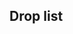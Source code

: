 ==Drop list==
<!--
AUTOGENERATED, leave a comment on this subpage if you have found any issues (incorrect or missing info, non-optimal order, etc.)
-->
<div class="mw-collapsible mw-expanded">{{clear}}
{{DropList
|no_legend = true
|filter_button = true
|nodes = B, J, L, N, I, U
|boss = I, U
|Abukuma: U/Easy{Easy: 1.6% (386/24419); Medium: 2% (168/8399); Hard: 1.7% (543/31123)}
|Agano: B/Easy{Easy: 0.8% (5/649); Hard: 0.9% (4/470)}, I/Easy{Easy: 0.1% (4/4377); Medium: 0.1% (2/2129); Hard: 0.1% (10/9688)}, J/Easy{Easy: 1.4% (32/2246); Medium: 1% (12/1238); Hard: 0.8% (31/3888)}, L/Easy{Easy: 1.4% (409/29347); Medium: 1% (123/11719); Hard: 1.1% (486/45879)}, N/Medium{Medium: 6.7% (4/60); Hard: 1.7% (2/120)}
|Akagi: U/Easy{Easy: 0.7% (160/24419); Medium: 0.2% (18/8399); Hard: 0.2% (49/31123)}
|Akitsushima: B/Hard{Hard: 0.4% (2/470)}, I/Easy{Easy: 0% (1/4377)}, J/Easy{Easy: 0.5% (11/2246); Medium: 0.6% (8/1238); Hard: 0.5% (20/3888)}, L/Easy{Easy: 0.3% (96/29347); Medium: 0.4% (42/11719); Hard: 0.2% (95/45879)}
|Amatsukaze: B/Easy{Easy: 0.9% (6/649); Medium: 1.2% (1/85)}, I/Easy{Easy: 0.1% (4/4377); Medium: 0% (1/2129); Hard: 0.1% (8/9688)}, J/Easy{Easy: 1% (23/2246); Medium: 0.7% (9/1238); Hard: 1.1% (42/3888)}, L/Easy{Easy: 1.4% (410/29347); Medium: 1.1% (124/11719); Hard: 1% (445/45879)}, N/Easy{Easy: 0.5% (1/220); Hard: 1.7% (2/120)}, U/Easy{Easy: 0.6% (143/24419); Medium: 0.3% (23/8399); Hard: 0.2% (52/31123)}
|Arashi: U/Easy{Easy: 0.6% (142/24419); Medium: 0.3% (27/8399); Hard: 0.2% (56/31123)}
|Asagumo: U/Easy{Easy: 3.8% (937/24419); Medium: 3.5% (297/8399); Hard: 3.9% (1227/31123)}
|Asashimo: I/Hard{Hard: 0% (1/9688)}, J/Easy{Easy: 0.4% (10/2246); Medium: 1% (12/1238); Hard: 1% (37/3888)}
|Atago: B/Easy{Easy: 1.1% (7/649); Medium: 2.4% (2/85); Hard: 0.4% (2/470)}, D/Hard{Hard: 0% (3/12195)}, I/Easy{Easy: 0.1% (5/4377); Medium: 0.1% (2/2129); Hard: 0.1% (13/9688)}, J/Easy{Easy: 0.5% (12/2246); Medium: 1.3% (16/1238); Hard: 0.8% (31/3888)}, L/Easy{Easy: 1.3% (375/29347); Medium: 1.1% (134/11719); Hard: 1% (466/45879)}, N/Easy{Easy: 0.5% (1/220); Medium: 5% (3/60)}, U/Easy{Easy: 1.9% (467/24419); Medium: 1.8% (155/8399); Hard: 1.9% (606/31123)}
|Chikuma: B/Easy{Easy: 0.6% (4/649); Hard: 0.9% (4/470)}, D/Hard{Hard: 0.1% (10/12195)}, I/Easy{Easy: 0.1% (3/4377); Medium: 0.1% (3/2129); Hard: 0.1% (6/9688)}, J/Easy{Easy: 0.6% (13/2246); Medium: 0.2% (3/1238); Hard: 0.6% (25/3888)}, L/Easy{Easy: 1.4% (411/29347); Medium: 0.9% (104/11719); Hard: 1% (438/45879)}, N/Easy{Easy: 0.5% (1/220); Medium: 1.7% (1/60); Hard: 1.7% (2/120)}, U/Easy{Easy: 2% (489/24419); Medium: 2% (170/8399); Hard: 2% (620/31123)}
|Fusou: U/Easy{Easy: 3.4% (827/24419); Medium: 4.1% (343/8399); Hard: 3.5% (1088/31123)}
|Hagikaze: U/Easy{Easy: 0.6% (135/24419); Medium: 0.3% (22/8399); Hard: 0.2% (50/31123)}
|Haruna: U/Easy{Easy: 3.4% (841/24419); Medium: 3.5% (295/8399); Hard: 3.7% (1157/31123)}
|Hatsukaze: U/Easy{Easy: 2% (484/24419); Medium: 1.7% (145/8399); Hard: 1.9% (602/31123)}
|Hiei: U/Easy{Easy: 3.4% (841/24419); Medium: 3.9% (329/8399); Hard: 3.7% (1163/31123)}
|Hiryuu: U/Easy{Easy: 0.6% (138/24419); Medium: 0.3% (27/8399); Hard: 0.2% (53/31123)}
|Hiyou: U/Easy{Easy: 1.3% (311/24419); Medium: 1.7% (142/8399); Hard: 1.7% (518/31123)}
|Hyuuga: U/Easy{Easy: 4.6% (1132/24419); Medium: 5.8% (487/8399); Hard: 5.5% (1705/31123)}
|I-13: U/Easy{Easy: 2.5% (622/24419); Medium: 2.1% (179/8399); Hard: 2.7% (849/31123)}
|Ise: U/Easy{Easy: 4.7% (1159/24419); Medium: 5.3% (448/8399); Hard: 5.2% (1626/31123)}
|Junyou: U/Easy{Easy: 1.4% (339/24419); Medium: 1.6% (134/8399); Hard: 1.7% (529/31123)}
|Kaga: U/Easy{Easy: 2.5% (616/24419); Medium: 2.3% (192/8399); Hard: 2.1% (643/31123)}
|Kawakaze: U/Easy{Easy: 0.6% (146/24419); Medium: 0.3% (21/8399); Hard: 0.2% (57/31123)}
|Kazagumo: B/Easy{Easy: 0.2% (1/649); Hard: 0.4% (2/470)}, I/Medium{Medium: 0.2% (4/2129); Hard: 0% (4/9688)}, J/Easy{Easy: 0.7% (16/2246); Medium: 0.2% (2/1238); Hard: 0.4% (15/3888)}, L/Easy{Easy: 0.9% (256/29347); Medium: 0.6% (69/11719); Hard: 0.5% (230/45879)}
|Kinu: U/Easy{Easy: 1.8% (450/24419); Medium: 3.5% (293/8399); Hard: 3.8% (1171/31123)}
|Kinugasa: U/Easy{Easy: 3.6% (884/24419); Medium: 3.7% (309/8399); Hard: 3.6% (1134/31123)}
|Kirishima: U/Easy{Easy: 3.6% (868/24419); Medium: 3.7% (310/8399); Hard: 3.7% (1161/31123)}
|Kongou: U/Easy{Easy: 3.4% (839/24419); Medium: 3.8% (319/8399); Hard: 3.2% (1007/31123)}
|Kuma: U/Easy{Easy: 0% (4/24419); Medium: 0% (2/8399); Hard: 0% (10/31123)}
|Kumano: B/Easy{Easy: 1.4% (9/649)}, I/Easy{Easy: 0.2% (8/4377); Medium: 0.2% (5/2129); Hard: 0% (2/9688)}, J/Easy{Easy: 1.2% (27/2246); Medium: 2.5% (31/1238); Hard: 2.5% (96/3888)}, L/Easy{Easy: 1.8% (530/29347); Medium: 1.7% (199/11719); Hard: 1.7% (775/45879)}, N/Easy{Easy: 0.9% (2/220); Medium: 3.3% (2/60); Hard: 1.7% (2/120)}
|Maikaze: U/Easy{Easy: 3.3% (808/24419); Medium: 3.4% (288/8399); Hard: 3.7% (1163/31123)}
|Mogami: U/Easy{Easy: 2% (485/24419); Medium: 2% (165/8399); Hard: 1.9% (579/31123)}
|Mutsu: U/Easy{Easy: 4.2% (1028/24419); Medium: 4% (337/8399); Hard: 4.1% (1261/31123)}
|Myoukou: B/Easy{Easy: 0.5% (3/649); Medium: 1.2% (1/85)}, D/Hard{Hard: 0% (5/12195)}, I/Easy{Easy: 0.2% (7/4377); Medium: 0.1% (2/2129); Hard: 0.6% (56/9688)}, J/Easy{Easy: 1% (23/2246); Medium: 0.6% (8/1238); Hard: 1.2% (45/3888)}, L/Easy{Easy: 1.3% (390/29347); Medium: 1% (113/11719); Hard: 1% (451/45879)}, N/Easy{Easy: 1.4% (3/220); Medium: 1.7% (1/60)}, U/Easy{Easy: 1.9% (463/24419); Medium: 2% (165/8399); Hard: 1.9% (582/31123)}, W/Hard{Hard: 0.3% (133/51351)}, X/Hard{Hard: 0.7% (7/1070)}
|Nagara: U/Easy{Easy: 0% (4/24419); Medium: 0% (1/8399); Hard: 0% (8/31123)}
|Nagato: U/Easy{Easy: 2.6% (638/24419); Medium: 2.1% (180/8399); Hard: 2.2% (688/31123)}
|Noshiro: B/Easy{Easy: 0.6% (4/649); Hard: 1.1% (5/470)}, I/Easy{Easy: 0.2% (9/4377); Medium: 0.1% (3/2129); Hard: 0.1% (13/9688)}, J/Easy{Easy: 0.6% (13/2246); Medium: 1.1% (13/1238); Hard: 0.8% (32/3888)}, L/Easy{Easy: 1.3% (390/29347); Medium: 1% (123/11719); Hard: 0.9% (431/45879)}, N/Easy{Easy: 1.596% (3/188);Hard{Hard: 1.7% (2/120)}
|Ryuujou: U/Easy{Easy: 1.3% (309/24419); Medium: 2% (165/8399); Hard: 1.8% (568/31123)}
|Sakawa: J/Easy{Easy: 0.8% (17/2246); Medium: 0.9% (11/1238); Hard: 1.1% (43/3888)}
|Sendai: U/Easy{Easy: 0% (4/24419); Medium: 0% (2/8399); Hard: 0% (11/31123)}
|Shimakaze: U/Easy{Easy: 0.6% (142/24419); Medium: 0.3% (21/8399); Hard: 0.2% (61/31123)}
|Shouhou: U/Easy{Easy: 1.8% (435/24419); Medium: 1.9% (163/8399); Hard: 1.7% (518/31123)}
|Shoukaku: U/Easy{Easy: 0.6% (145/24419); Medium: 0.3% (23/8399); Hard: 0.2% (60/31123)}
|Souryuu: U/Easy{Easy: 2.5% (619/24419); Medium: 2.3% (192/8399); Hard: 2% (623/31123)}
|Suzuya: B/Easy{Easy: 0.5% (3/649); Medium: 1.2% (1/85); Hard: 0.4% (2/470)}, I/Easy{Easy: 0.1% (6/4377); Medium: 0.2% (4/2129); Hard: 0.1% (10/9688)}, J/Easy{Easy: 1.2% (28/2246); Medium: 1.1% (13/1238); Hard: 2.3% (90/3888)}, L/Easy{Easy: 1.7% (505/29347); Medium: 1.9% (219/11719); Hard: 1.6% (731/45879)}, N/Hard{Hard: 1.7% (2/120)}
|Takanami: B/Hard{Hard: 0.4% (2/470)}, I/Easy{Easy: 0% (2/4377); Hard: 0.1% (7/9688)}, J/Easy{Easy: 1.1% (25/2246); Medium: 1.4% (17/1238); Hard: 0.8% (32/3888)}, L/Easy{Easy: 1.4% (404/29347); Medium: 1.2% (136/11719); Hard: 0.9% (417/45879)}, U/Easy{Easy: 2.1% (505/24419); Medium: 1.9% (161/8399); Hard: 2.5% (781/31123)}
|Takao: B/Easy{Easy: 0.6% (4/649); Hard: 0.6% (3/470)}, I/Easy{Easy: 0.2% (7/4377); Medium: 0.3% (7/2129); Hard: 0.1% (7/9688)}, J/Easy{Easy: 1.3% (29/2246); Medium: 1.5% (19/1238); Hard: 0.8% (33/3888)}, L/Easy{Easy: 1.4% (412/29347); Medium: 1.1% (125/11719); Hard: 0.9% (419/45879)}, N/Easy{Easy: 1.8% (4/220); Medium: 1.7% (1/60); Hard: 1.7% (2/120)}, U/Easy{Easy: 2.1% (520/24419); Medium: 1.6% (134/8399); Hard: 1.9% (586/31123)}
|Teruzuki: I/Easy{Easy: 0% (1/4377); Hard: 0% (1/9688)}, J/Easy{Easy: 0.4% (9/2246); Medium: 0.2% (2/1238); Hard: 0.5% (20/3888)}, L/Easy{Easy: 0.3% (85/29347); Medium: 0.5% (56/11719); Hard: 0.3% (131/45879)}
|Tokitsukaze: B/Easy{Easy: 0.6% (4/649); Hard: 0.4% (2/470)}, I/Easy{Easy: 0.2% (7/4377); Medium: 0.1% (3/2129); Hard: 0.1% (11/9688)}, J/Easy{Easy: 0.9% (21/2246); Medium: 0.8% (10/1238); Hard: 1.2% (48/3888)}, L/Easy{Easy: 1.3% (379/29347); Medium: 1% (120/11719); Hard: 1% (441/45879)}, N/Easy{Easy: 0.5% (1/220); Medium: 3.3% (2/60); Hard: 2.5% (3/120)}, U/Easy{Easy: 0.6% (137/24419); Medium: 0.1% (12/8399); Hard: 0.2% (64/31123)}
|Tone: B/Easy{Easy: 0.5% (3/649); Hard: 0.2% (1/470)}, D/Hard{Hard: 0% (2/12195)}, I/Easy{Easy: 0% (2/4377); Medium: 0.3% (6/2129); Hard: 0.1% (10/9688)}, J/Easy{Easy: 1.2% (27/2246); Medium: 1.3% (16/1238); Hard: 1.1% (43/3888)}, L/Easy{Easy: 1.4% (397/29347); Medium: 1.1% (125/11719); Hard: 0.9% (433/45879)}, N/Easy{Easy: 0.9% (2/220)}, U/Easy{Easy: 1.9% (454/24419); Medium: 1.9% (157/8399); Hard: 2% (612/31123)}
|Umikaze: U/Easy{Easy: 0.7% (167/24419); Medium: 0.3% (23/8399); Hard: 0.2% (59/31123)}
|Urakaze: B/Easy{Easy: 0.3% (2/649); Medium: 1.2% (1/85)}, I/Easy{Easy: 0% (2/4377); Medium: 0.2% (4/2129); Hard: 0% (3/9688)}, J/Easy{Easy: 0.4% (10/2246); Medium: 0.3% (4/1238); Hard: 0.5% (18/3888)}, L/Easy{Easy: 0.6% (176/29347); Medium: 0.6% (65/11719); Hard: 0.5% (233/45879)}, N/Hard{Hard: 1.7% (2/120)}, U/Easy{Easy: 0.3% (72/24419); Medium: 0.1% (10/8399); Hard: 0.1% (22/31123)}
|Yahagi: I/Easy{Easy: 0% (1/4377); Medium: 0% (1/2129); Hard: 0% (1/9688)}, J/Easy{Easy: 0.9% (20/2246); Medium: 1.1% (14/1238); Hard: 0.9% (36/3888)}, L/Hard{Hard: 1% (455/45879)}
|Yamagumo: U/Easy{Easy: 3.9% (957/24419); Medium: 4.2% (355/8399); Hard: 3.8% (1171/31123)}
|Yamashiro: U/Easy{Easy: 3.3% (811/24419); Medium: 3.2% (266/8399); Hard: 3.5% (1081/31123)}
|Yukikaze: U/Easy{Easy: 0.5% (127/24419); Medium: 0.3% (24/8399); Hard: 0.2% (57/31123)}
|Yuubari: U/Easy{Easy: 1.9% (473/24419); Medium: 1.9% (162/8399); Hard: 2% (612/31123)}
|Zuihou: U/Easy{Easy: 1.9% (473/24419); Medium: 2% (168/8399); Hard: 1.9% (584/31123)}
|Zuikaku: U/Easy{Easy: 0.6% (154/24419); Medium: 0.3% (22/8399); Hard: 0.2% (61/31123)}
}}
</div>{{clear}} <!-- collapsible -->